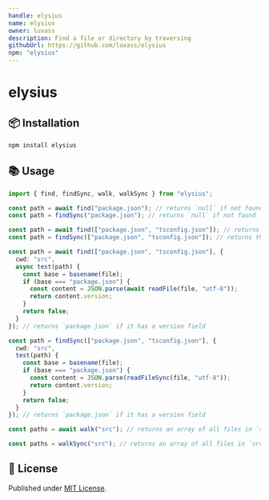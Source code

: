 ```yaml
---
handle: elysius
name: elysius
owner: luxass
description: Find a file or directory by traversing
githubUrl: https://github.com/luxass/elysius
npm: "elysius"
---
```


# elysius




## 📦 Installation

```sh
npm install elysius
```

## 📚 Usage

```ts
import { find, findSync, walk, walkSync } from "elysius";

const path = await find("package.json"); // returns `null` if not found
const path = findSync("package.json"); // returns `null` if not found

const path = await find(["package.json", "tsconfig.json"]); // returns the first found file
const path = findSync(["package.json", "tsconfig.json"]); // returns the first found file

const path = await find(["package.json", "tsconfig.json"], {
  cwd: "src",
  async test(path) {
    const base = basename(file);
    if (base === "package.json") {
      const content = JSON.parse(await readFile(file, "utf-8"));
      return content.version;
    }
    return false;
  }
}); // returns `package.json` if it has a version field

const path = findSync(["package.json", "tsconfig.json"], {
  cwd: "src",
  test(path) {
    const base = basename(file);
    if (base === "package.json") {
      const content = JSON.parse(readFileSync(file, "utf-8"));
      return content.version;
    }
    return false;
  }
}); // returns `package.json` if it has a version field

const paths = await walk("src"); // returns an array of all files in `src`

const paths = walkSync("src"); // returns an array of all files in `src`
```

## 📄 License

Published under [MIT License](https://github.com/luxass/elysius/blob/main/LICENSE).

